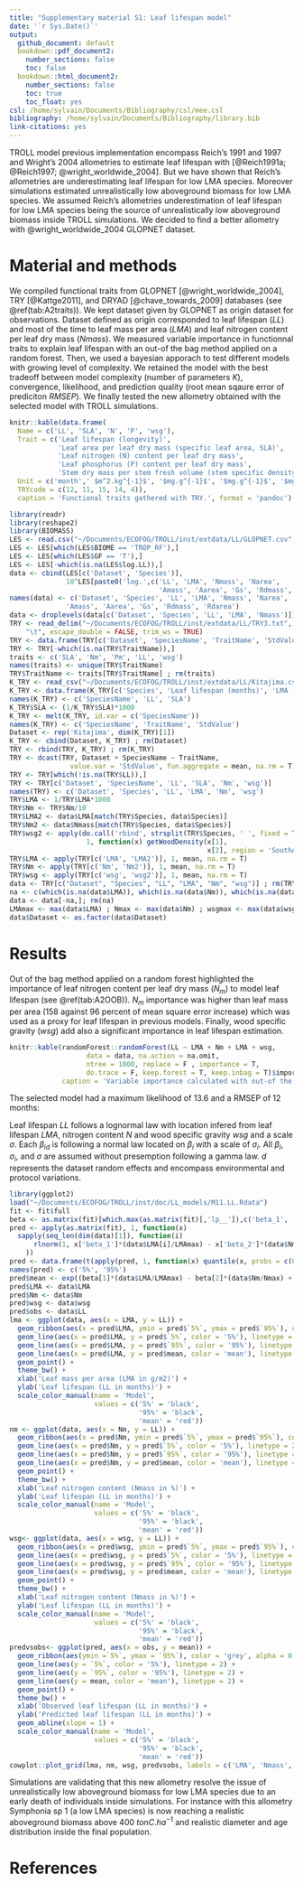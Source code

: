 ```yaml
---
title: "Supplementary material S1: Leaf lifespan model"
date: '`r Sys.Date()`'
output:
  github_document: default
  bookdown::pdf_document2:
    number_sections: false
    toc: false
  bookdown::html_document2:
    number_sections: false
    toc: true
    toc_float: yes
csl: /home/sylvain/Documents/Bibliography/csl/mee.csl
bibliography: /home/sylvain/Documents/Bibliography/library.bib
link-citations: yes
---
```


TROLL model previous implementation encompass Reich's 1991 and 1997 and Wright's 2004 allometries to estimate leaf lifespan with  [@Reich1991a; @Reich1997; @wright_worldwide_2004]. But we have shown that Reich's allometries are underestimating leaf lifespan for low LMA species. Moreover simulations estimated unrealistically low aboveground biomass for low LMA species. We assumed Reich's allometries underestimation of leaf lifespan for low LMA species being the source of unrealistically low aboveground biomass inside TROLL simulations. We decided to find a better allometry with @wright_worldwide_2004 GLOPNET dataset.

# Material and methods

We compiled functional traits from GLOPNET [@wright_worldwide_2004], TRY [@Kattge2011], and DRYAD [@chave_towards_2009] databases (see \@ref(tab:A2traits)). We kept dataset given by GLOPNET as origin dataset for observations. Dataset defined as origin corresponded to leaf lifespan ($LL$) and most of the time to leaf mass per area ($LMA$) and leaf nitrogen content per leaf dry mass ($Nmass$). We measured variable importance in functionnal traits to explain leaf lifespan with an out-of the bag method applied on a random forest. Then, we used a bayesian apporach to test different models with growing level of complexity. We retained the model with the best tradeoff between model complexity (number of parameters $K$), convergence, likelihood, and prediction quality (root mean sqaure error of prediciton $RMSEP$). We finally tested the new allometry obtained with the selected model with TROLL simulations.

```r
knitr::kable(data.frame(
  Name = c('LL', 'SLA', 'N', 'P', 'wsg'),
  Trait = c('Leaf lifespan (longevity)',
            'Leaf area per leaf dry mass (specific leaf area, SLA)',
            'Leaf nitrogen (N) content per leaf dry mass',
            'Leaf phosphorus (P) content per leaf dry mass',
            'Stem dry mass per stem fresh volume (stem specific density)'),
  Unit = c('month',' $m^2.kg^{-1}$', '$mg.g^{-1}$', '$mg.g^{-1}$', '$mg.mm^{-3}$'),
  TRYcode = c(12, 11, 15, 14, 4)),
  caption = 'Functional traits gathered with TRY.', format = 'pandoc')
```

```r
library(readr)
library(reshape2)
library(BIOMASS)
LES <- read.csv("~/Documents/ECOFOG/TROLL/inst/extdata/LL/GLOPNET.csv", skip = 10)
LES <- LES[which(LES$BIOME == 'TROP_RF'),]
LES <- LES[which(LES$GF == 'T'),]
LES <- LES[-which(is.na(LES$log.LL)),]
data <- cbind(LES[c('Dataset', 'Species')],
              10^LES[paste0('log.',c('LL', 'LMA', 'Nmass', 'Narea',
                                     'Amass', 'Aarea', 'Gs', 'Rdmass', 'Rdarea'))])
names(data) <- c('Dataset', 'Species', 'LL', 'LMA', 'Nmass', 'Narea',
              'Amass', 'Aarea', 'Gs', 'Rdmass', 'Rdarea')
data <- droplevels(data[c('Dataset', 'Species', 'LL', 'LMA', 'Nmass')])
TRY <- read_delim("~/Documents/ECOFOG/TROLL/inst/extdata/LL/TRY3.txt",
    "\t", escape_double = FALSE, trim_ws = TRUE)
TRY <- data.frame(TRY[c('Dataset', 'SpeciesName', 'TraitName', 'StdValue')])
TRY <- TRY[-which(is.na(TRY$TraitName)),]
traits <- c('SLA', 'Nm', 'Pm', 'LL', 'wsg')
names(traits) <- unique(TRY$TraitName)
TRY$TraitName <- traits[TRY$TraitName] ; rm(traits)
K_TRY <- read_csv("~/Documents/ECOFOG/TROLL/inst/extdata/LL/Kitajima.csv")
K_TRY <- data.frame(K_TRY[c('Species', 'Leaf lifespan (months)', 'LMA (g m−2)')])
names(K_TRY) <- c('SpeciesName', 'LL', 'SLA')
K_TRY$SLA <- (1/K_TRY$SLA)*1000
K_TRY <- melt(K_TRY, id.var = c('SpeciesName'))
names(K_TRY) <- c('SpeciesName', 'TraitName', 'StdValue')
Dataset <- rep('Kitajima', dim(K_TRY)[1])
K_TRY <- cbind(Dataset, K_TRY) ; rm(Dataset)
TRY <- rbind(TRY, K_TRY) ; rm(K_TRY)
TRY <- dcast(TRY, Dataset + SpeciesName ~ TraitName,
               value.var = 'StdValue', fun.aggregate = mean, na.rm = T)
TRY <- TRY[which(!is.na(TRY$LL)),]
TRY <- TRY[c('Dataset', 'SpeciesName', 'LL', 'SLA', 'Nm', 'wsg')]
names(TRY) <- c('Dataset', 'Species', 'LL', 'LMA', 'Nm', 'wsg')
TRY$LMA <- 1/TRY$LMA*1000
TRY$Nm <- TRY$Nm/10
TRY$LMA2 <- data$LMA[match(TRY$Species, data$Species)]
TRY$Nm2 <- data$Nmass[match(TRY$Species, data$Species)]
TRY$wsg2 <- apply(do.call('rbind', strsplit(TRY$Species, ' ', fixed = T)),
                   1, function(x) getWoodDensity(x[1],
                                                 x[2], region = 'SouthAmericaTrop')$meanWD)
TRY$LMA <- apply(TRY[c('LMA', 'LMA2')], 1, mean, na.rm = T)
TRY$Nm <- apply(TRY[c('Nm', 'Nm2')], 1, mean, na.rm = T)
TRY$wsg <- apply(TRY[c('wsg', 'wsg2')], 1, mean, na.rm = T)
data <- TRY[c("Dataset", "Species", "LL", "LMA", "Nm", "wsg")] ; rm(TRY)
na <- c(which(is.na(data$LMA)), which(is.na(data$Nm)), which(is.na(data$wsg)))
data <- data[-na,]; rm(na)
LMAmax <- max(data$LMA) ; Nmax <- max(data$Nm) ; wsgmax <- max(data$wsg)
data$Dataset <- as.factor(data$Dataset)
```

# Results

Out of the bag method applied on a random forest highlighted the importance of leaf nitrogen content per leaf dry mass ($N_m$) to model leaf lifespan (see \@ref(tab:A2OOB)). $N_m$ importance was higher than leaf mass per area (158 against 96 percent of mean square error increase) which was used as a proxy for leaf lifespan in previous models. Finally, wood specific gravity ($wsg$) add also a significant importance in leaf lifespan estimation.

```r
knitr::kable(randomForest::randomForest(LL ~ LMA + Nm + LMA + wsg,
                   data = data, na.action = na.omit,
                   ntree = 1000, replace = F , importance = T,
                   do.trace = F, keep.forest = T, keep.inbag = T)$importance,
             caption = 'Variable importance calculated with out-of the bag method applied on a random forest. First column represents the mean decrease in mean square error (%IncMSE) whereas second column represents the total decrease in node impurities, measured by the Gini Index  (IncNodePurety). Leaf lifespan (LL) is taken in GLOPNET database from @wright_worldwide_2004. Leaf mass per area (LMA), and leaf nitrogen content (Nmass) are taken both in TRY (https://www.try-db.org) and GLOPNET databases. Wood specific gravity (wsg) is taken both in TRY and DRYAD databases.', format = 'pandoc')
```

The selected model had a maximum likelihood of 13.6 and a RMSEP of 12 months:

\begin{equation}
  LL_{d} \sim log\mathcal{N}({\beta_1}_d*LMA - {\beta_2}_d*N*\beta_3*wsg, \sigma)
  (\#eq:LL)
\end{equation}

Leaf lifespan $LL$ follows a lognormal law with location infered from leaf lifespan $LMA$, nitrogen content $N$ and wood specific gravity $wsg$ and a scale $\sigma$. Each ${\beta_i}_d$ is following a normal law located on $\beta_i$ with a scale of $\sigma_i$. All $\beta_i$, $\sigma_i$, and $\sigma$ are assumed without presemption following a gamma law. $d$ represents the dataset random effects and encompass environmental and protocol variations.

```r
library(ggplot2)
load("~/Documents/ECOFOG/TROLL/inst/doc/LL_models/M11.LL.Rdata")
fit <- fit$full
beta <- as.matrix(fit)[which.max(as.matrix(fit)[,'lp__']),c('beta_1', 'beta_2', 'beta_3')]
pred <- apply(as.matrix(fit), 1, function(x)
  sapply(seq_len(dim(data)[1]), function(i)
      rlnorm(1, x['beta_1']*(data$LMA[i]/LMAmax) - x['beta_2']*(data$Nm[i]/Nmax) + x['beta_3']*(data$wsg[i]/wsgmax), x['sigma'])
    ))
pred <- data.frame(t(apply(pred, 1, function(x) quantile(x, probs = c(0.15, 0.85)))))
names(pred) <- c('5%', '95%')
pred$mean <- exp((beta[1]*(data$LMA/LMAmax) - beta[2]*(data$Nm/Nmax) + beta[3]*(data$wsg/wsgmax)))
pred$LMA <- data$LMA
pred$Nm <- data$Nm
pred$wsg <- data$wsg
pred$obs <- data$LL
lma <- ggplot(data, aes(x = LMA, y = LL)) +
  geom_ribbon(aes(x = pred$LMA, ymin = pred$`5%`, ymax = pred$`95%`), color = 'grey', alpha = 0.2) +
  geom_line(aes(x = pred$LMA, y = pred$`5%`, color = '5%'), linetype = 2) +
  geom_line(aes(x = pred$LMA, y = pred$`95%`, color = '95%'), linetype = 2) +
  geom_line(aes(x = pred$LMA, y = pred$mean, color = 'mean'), linetype = 2) +
  geom_point() +
  theme_bw() +
  xlab('Leaf mass per area (LMA in g/m2)') +
  ylab('Leaf lifespan (LL in months)') +
  scale_color_manual(name = 'Model',
                     values = c('5%' = 'black',
                                '95%' = 'black',
                                'mean' = 'red'))
nm <- ggplot(data, aes(x = Nm, y = LL)) +
  geom_ribbon(aes(x = pred$Nm, ymin = pred$`5%`, ymax = pred$`95%`), color = 'grey', alpha = 0.2) +
  geom_line(aes(x = pred$Nm, y = pred$`5%`, color = '5%'), linetype = 2) +
  geom_line(aes(x = pred$Nm, y = pred$`95%`, color = '95%'), linetype = 2) +
  geom_line(aes(x = pred$Nm, y = pred$mean, color = 'mean'), linetype = 2) +
  geom_point() +
  theme_bw() +
  xlab('Leaf nitrogen content (Nmass in %)') +
  ylab('Leaf lifespan (LL in months)') +
  scale_color_manual(name = 'Model',
                     values = c('5%' = 'black',
                                '95%' = 'black',
                                'mean' = 'red'))
wsg<- ggplot(data, aes(x = wsg, y = LL)) +
  geom_ribbon(aes(x = pred$wsg, ymin = pred$`5%`, ymax = pred$`95%`), color = 'grey', alpha = 0.2) +
  geom_line(aes(x = pred$wsg, y = pred$`5%`, color = '5%'), linetype = 2) +
  geom_line(aes(x = pred$wsg, y = pred$`95%`, color = '95%'), linetype = 2) +
  geom_line(aes(x = pred$wsg, y = pred$mean, color = 'mean'), linetype = 2) +
  geom_point() +
  theme_bw() +
  xlab('Leaf nitrogen content (Nmass in %)') +
  ylab('Leaf lifespan (LL in months)') +
  scale_color_manual(name = 'Model',
                     values = c('5%' = 'black',
                                '95%' = 'black',
                                'mean' = 'red'))
predvsobs<- ggplot(pred, aes(x = obs, y = mean)) +
  geom_ribbon(aes(ymin =`5%`, ymax = `95%`), color = 'grey', alpha = 0.2) +
  geom_line(aes(y = `5%`, color = '5%'), linetype = 2) +
  geom_line(aes(y = `95%`, color = '95%'), linetype = 2) +
  geom_line(aes(y = mean, color = 'mean'), linetype = 2) +
  geom_point() +
  theme_bw() +
  xlab('Observed leaf lifespan (LL in months)') +
  ylab('Predicted leaf lifespan (LL in months)') +
  geom_abline(slope = 1) +
  scale_color_manual(name = 'Model',
                     values = c('5%' = 'black',
                                '95%' = 'black',
                                'mean' = 'red'))
cowplot::plot_grid(lma, nm, wsg, predvsobs, labels = c('LMA', 'Nmass', 'wsg', 'P v. O'))
```

Simulations are validating that this new allometry resolve the issue of unrealistically low aboveground biomass for low LMA species due to an early death of individuals inside simulations. For instance with this allometry Symphonia sp 1 (a low LMA species) is now reaching a realistic aboveground biomass above 400 $tonC.ha^{-1}$ and realistic diameter and age distribution inside the final population.

# References

